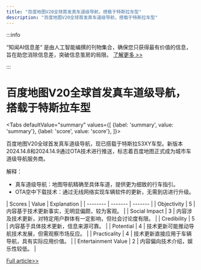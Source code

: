 ```yaml
---
title: "百度地图V20全球首发真车道级导航，搭载于特斯拉车型"
description: "百度地图V20全球首发真车道级导航，搭载于特斯拉车型"
---
```



:::info

“知闻AI信息差“ 是由人工智能编撰的刊物集合，确保您只获得最有价值的信息，旨在助您消除信息差，突破信息茧房的局限。  [了解更多 >>](/)

:::

# 百度地图V20全球首发真车道级导航，搭载于特斯拉车型


<Tabs
	defaultValue="summary"
	values={[
	{label: 'summary', value: 'summary'},
	{label: 'score', value: 'score'},
]}>
<TabItem value="summary">


百度地图V20全球首发真车道级导航，现已搭载于特斯拉S3XY车型。新版本2024.14.8和2024.14.9通过OTA技术进行推送，标志着百度地图正式成为城市车道级导航服务商。

解释：
- 真车道级导航：地图导航精确至具体车道，提供更为细致的行车指引。
- OTA空中下载技术：通过无线网络实现车辆软件的更新，无需到店进行升级。
</TabItem>
<TabItem value="score">
	| Scores     | Value   | Explanation |
	| -------- | ------- | ------- |
	| Objectivity  | 5    | 内容基于技术更新事实，无明显偏颇，较为客观。    |
	| Social Impact | 3     | 内容涉及技术更新，对特定用户群体有一定影响，但社会讨论度有限。    |
	| Credibility    | 5    | 内容基于具体技术更新，信息来源可靠。    |
	| Potential    | 4    | 技术更新可能推动导航技术发展，但需观察市场反应。    |
	| Practicality    | 4    | 技术更新直接应用于车辆导航，具有实际应用价值。    |
	| Entertainment Value    | 2    | 内容偏向技术介绍，娱乐性较低。    |
</TabItem>
</Tabs>

[Full article>>](https://readhub.cn/topic/8aDvT1PSZCg)
